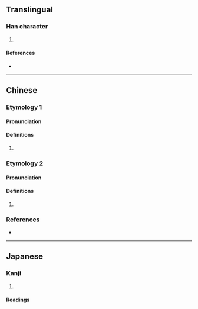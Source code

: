 {{character info/new}}
==Translingual==

===Han character===
{{Han char|rn=46|rad=山|as=17|sn=20|four=29766|canj=UFFR|ids=⿰山營}}

# {{defn|Han|sort=山17}}

====References====
* {{Han ref|kx=0322.190|dkj=08613|dj=0622.300|hdz=10806.160|uh=5DC6|ud=24006|bh=F444|bd=62532}}

----

==Chinese==

===Etymology 1===
{{zh-forms}}

====Pronunciation====
{{zh-pron
|m=yíng
|c=jing4
|cat=
}}

====Definitions====
{{zh-hanzi}}

# {{zh-only|岭巆}}

===Etymology 2===
{{zh-forms}}

====Pronunciation====
{{zh-pron
|m=hōng
|c=
|cat=
}}

====Definitions====
{{zh-hanzi}}

# {{zh-alt-form|訇}}

===References===
* {{R:yue:mfccd}}

----

==Japanese==

===Kanji===
{{ja-kanji|grade=|rs=山17}}

# {{defn|lang=ja|sort=山17}}

====Readings====
{{ja-readings
|on=こう, けい, ぎょう<ぎやう
|kun=
}}